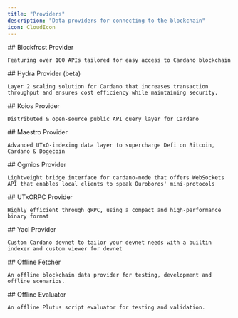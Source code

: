 ```yaml
---
title: "Providers"
description: "Data providers for connecting to the blockchain"
icon: CloudIcon
---
```


<Cards>
  <Card href="/providers/blockfrost">
    ## Blockfrost Provider

    Featuring over 100 APIs tailored for easy access to Cardano blockchain
  </Card>

  <Card href="/providers/hydra">
    ## Hydra Provider (beta)

    Layer 2 scaling solution for Cardano that increases transaction throughput and ensures cost efficiency while maintaining security.
  </Card>

  <Card href="/providers/koios">
    ## Koios Provider

    Distributed & open-source public API query layer for Cardano
  </Card>

  <Card href="/providers/maestro">
    ## Maestro Provider

    Advanced UTxO-indexing data layer to supercharge Defi on Bitcoin, Cardano & Dogecoin
  </Card>

  <Card href="/providers/ogmios">
    ## Ogmios Provider

    Lightweight bridge interface for cardano-node that offers WebSockets API that enables local clients to speak Ouroboros' mini-protocols
  </Card>

  <Card href="/providers/utxorpc">
    ## UTxORPC Provider

    Highly efficient through gRPC, using a compact and high-performance binary format
  </Card>

  <Card href="/providers/yaci">
    ## Yaci Provider

    Custom Cardano devnet to tailor your devnet needs with a builtin indexer and custom viewer for devnet
  </Card>

  <Card href="/providers/offline-fetcher">
    ## Offline Fetcher

    An offline blockchain data provider for testing, development and offline scenarios.
  </Card>

  <Card href="/providers/offline-evaluator">
    ## Offline Evaluator

    An offline Plutus script evaluator for testing and validation.
  </Card>
</Cards>